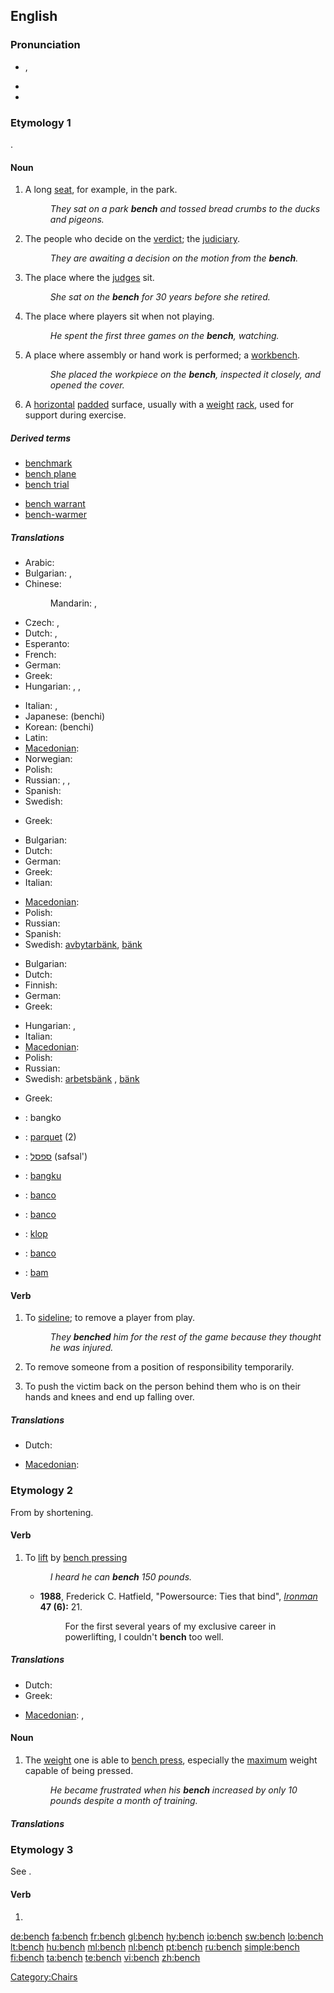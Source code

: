 {{wikipedia}}
==English==

===Pronunciation===
* {{a|UK|US}} {{IPA|/bɛntʃ/}}, {{SAMPA|/bEntS/}}
* {{audio|en-us-bench.ogg|Audio (US)}}
* {{rhymes|ɛntʃ}}

===Etymology 1===
{{etyl|ang}} {{term|benc|benċ|lang=ang}}.

====Noun====
{{en-noun|es}}

# A long [[seat]], for example, in the park.
#: ''They sat on a park '''bench''' and tossed bread crumbs to the ducks and pigeons.''
# {{legal}} The people who decide on the [[verdict]]; the [[judiciary]].
#: ''They are awaiting a decision on the motion from the '''bench'''.''
# {{context|legal|figurative}} The place where the [[judge]]s sit.
#: ''She sat on the '''bench''' for 30 years before she retired.''
# {{sports}} The place where players sit when not playing.
#: ''He spent the first three games on the '''bench''', watching.''
# A place where assembly or hand work is performed; a [[workbench]].
#: ''She placed the workpiece on the '''bench''', inspected it closely, and opened the cover.''
# {{weightlifting}} A [[horizontal]] [[pad]]ded surface, usually with a [[weight]] [[rack]], used for support during exercise.

=====Derived terms=====
{{rel-top|terms derived from bench (noun)}}
* [[benchmark]]
* [[bench plane]]
* [[bench trial]]
{{rel-mid}}
* [[bench warrant]]
* [[bench-warmer]]
{{rel-bottom}}

=====Translations=====
{{trans-top|long seat}}
* Arabic: {{t+|ar|مقعد|m|tr=máq3ad}}
* Bulgarian: {{t|bg|пейка}},  {{t+|bg|скамейка}}
* Chinese:
*: Mandarin: {{t-|cmn|長椅|sc=Hani}},  {{t-|cmn|长椅|tr=chángyǐ|sc=Hani}}
* Czech: {{t-|cs|lavička|f}}, {{t-|cs|lavice|f}}
* Dutch: {{t+|nl|bank|f}}, {{t|nl|zitbank|f}}
* Esperanto: {{t-|eo|benko|xs=Esperanto}}
* French: {{t+|fr|banc|m}}
* German: {{t+|de|Bank|f}}
* Greek: {{t|el|παγκάκι|n|tr=pagkáki}}
* Hungarian: {{t+|hu|pad}}, {{t-|hu|ülőpad}}, {{t-|hu|lóca}}
{{trans-mid}}
* Italian: {{t+|it|banco|m}},  {{t-|it|panca|f}}
* Japanese: {{t+|ja|ベンチ}} (benchi)
* Korean: {{t+|ko|벤치|sc=Hang}} (benchi)
* Latin: {{t-|la|subsellium|n}}
* [[Macedonian]]: {{t|mk|клупа|f|tr=klúpa}}
* Norwegian: {{t-|no|benk|m}}
* Polish: {{t+|pl|ławka|f}}
* Russian: {{t+|ru|скамейка|f|tr=skaméjka}}, {{t+|ru|скамья|f|tr=skam'já}}, {{t+|ru|лавка|f|tr=lávka}}
* Spanish: {{t+|es|banco|m}}
* Swedish: {{t+|sv|bänk|c}}
{{trans-bottom}}

{{trans-top|law: people who decide on the verdict}}
{{trans-mid}}
{{trans-bottom}}

{{trans-top|law: place where the judges sit}}
* Greek: {{t|el|έδρα|f|tr=edra}}
{{trans-mid}}
{{trans-bottom}}

{{trans-top|sports: where players sit when not playing}}
* Bulgarian: {{t|bg|резервна скамейка}}
* Dutch: {{t+|nl|bank|f}}
* German: {{t+|de|Bank|f}}
* Greek: {{t|el|πάγκος|m|tr=págkos}}
* Italian: {{t|it|pachina|f}}
{{trans-mid}}
* [[Macedonian]]: {{t|mk|клупа|f|tr=klúpa}}
* Polish: {{t+|pl|ławka|f}}
* Russian: {{t|ru|скамейка запасных|f|tr=skam'éjka zapasnýχ}}
* Spanish: {{t-|es|banca|f}}
* Swedish: [[avbytarbänk]]{{c}}, [[bänk]] {{c}}
{{trans-bottom}}

{{trans-top|workbench}}
* Bulgarian: {{t+|bg|станок}}
* Dutch: {{t|nl|werkbank|f}}
* Finnish: {{t-|fi|työpöytä}}
* German: {{t+|de|Werkbank|f}}
* Greek: {{t|el|πάγκος|m|tr=págkos}}
{{trans-mid}}
* Hungarian: {{t|hu|munkapad}}, {{t|hu|munkaasztal}}
* Italian: {{t|it|piano da lavoro|m}}
* [[Macedonian]]: {{t|mk|работна маса|f|tr=rábotna mása}}
* Polish: {{t+|pl|stół|m}}
* Russian: {{t+|ru|верстак|m|tr=v'ersták}}
* Swedish: [[arbetsbänk]] {{c}}, [[bänk]] {{c}}
{{trans-bottom}}

{{trans-top|weightlifting: horizontal padded surface with a weight rack}}
* Greek: {{t|el|πάγκος|m|tr=págkos}}
{{trans-mid}}
{{trans-bottom}}

{{checktrans-top}}
<!--for (1) unless stated-->
* {{ttbc|Filipino}}: bangko
* {{ttbc|French}}: [[parquet]] {{m}} (2)
* {{ttbc|Hebrew}}: [[ספסל]] (safsal')
* {{ttbc|Indonesian}}: [[bangku]]
* {{ttbc|Interlingua}}: [[banco]]
{{trans-mid}}
* {{ttbc|Portuguese}}: [[banco]] {{m}}
* {{ttbc|Slovene}}: [[klop]]
* {{ttbc|Spanish}}: [[banco]]
* {{ttbc|Volapük}}: [[bam]]
{{checktrans-bottom}}

====Verb====
{{en-verb|bench|es}}

# {{transitive|sports}} To [[sideline]]; to remove a player from play.
#: ''They '''benched''' him for the rest of the game because they thought he was injured.''
# {{transitive|figurative}} To remove someone from a position of responsibility temporarily.
# {{slang}} To push the victim back on the person behind them who is on their hands and knees and end up falling over.

=====Translations=====
{{trans-top|sideline a player}}
* Dutch: {{t-|nl|naar de zijlijn verwijzen}}
{{trans-mid}}
* [[Macedonian]]: {{t|mk|испраќа на клупа|tr=íspraḱa na klúpa}}
{{trans-bottom}}

===Etymology 2===
From {{term|bench press|lang=en}} by shortening.

====Verb====
{{en-verb|bench|es}}

# {{transitive|weightlifting}} To [[lift]] by [[bench press]]ing
#: ''I heard he can '''bench''' 150 pounds.''
#* '''1988''', Frederick C. Hatfield, "Powersource: Ties that bind", ''[[w:Iron Man (magazine)|Ironman]]'' '''47 (6):''' 21.
#*: For the first several years of my exclusive career in powerlifting, I couldn't '''bench''' too well.

=====Translations=====
{{trans-top|lift}}
* Dutch: {{t|nl|opdrukken}}
* Greek: {{t|el|σηκώνω|tr=sikóno}}
{{trans-mid}}
* [[Macedonian]]: {{t|mk|крева|tr=kréva}},  {{t|mk|дига|tr=díga}}
{{trans-bottom}}

====Noun====
{{en-noun|benches}}

# {{weightlifting}} The [[weight]] one is able to [[bench press]], especially the [[maximum]] weight capable of being pressed.
#: ''He became frustrated when his '''bench''' increased by only 10 pounds despite a month of training.''

=====Translations=====
{{trans-top|weight one is able to bench press}}
{{trans-mid}}
{{trans-bottom}}

===Etymology 3===
See {{term|bentsh}}.

====Verb====
{{en-verb|bench|es}}

# {{alternative spelling of|[[bentsh]]}}

[[Category:Chairs]]

[[de:bench]]
[[fa:bench]]
[[fr:bench]]
[[gl:bench]]
[[hy:bench]]
[[io:bench]]
[[sw:bench]]
[[lo:bench]]
[[lt:bench]]
[[hu:bench]]
[[ml:bench]]
[[nl:bench]]
[[pt:bench]]
[[ru:bench]]
[[simple:bench]]
[[fi:bench]]
[[ta:bench]]
[[te:bench]]
[[vi:bench]]
[[zh:bench]]